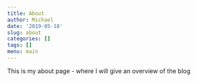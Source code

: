 ```yaml
---
title: About
author: Michael
date: '2019-05-18'
slug: about
categories: []
tags: []
menu: main
--- 
```


This is my about page - where I will give an overview of the blog